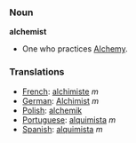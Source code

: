 === Noun ===

'''alchemist'''

* One who practices [[Alchemy]].

===Translations===

*[[French]]: [[alchimiste]] ''m''
*[[German]]: [[Alchimist]] ''m''
*[[Polish]]: [[alchemik]]
*[[Portuguese]]: [[alquimista]] ''m''
*[[Spanish]]: [[alquimista]] ''m''